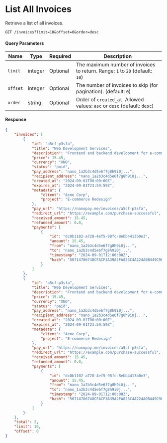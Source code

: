 # List All Invoices

Retrieve a list of all invoices.

```http
GET /invoices?limit=10&offset=0&order=desc
```

#### Query Parameters

| Name     | Type    | Required | Description                                                                  |
| -------- | ------- | -------- | ---------------------------------------------------------------------------- |
| `limit`  | integer | Optional | The maximum number of invoices to return. Range: `1` to `20` (default: `10`) |
| `offset` | integer | Optional | The number of invoices to skip (for pagination). (default: `0`)              |
| `order`  | string  | Optional | Order of `created_at`. Allowed values: `asc` or `desc` (default: `desc`)     |

#### Response

```json
{
	"invoices": [
		{
			"id": "a5cf-p3sfa",
			"title": "Web Development Services",
			"description": "Frontend and backend development for e-commerce site",
			"price": 15.45,
			"currency": "XNO",
			"status": "paid",
			"pay_address": "nano_1a2b3c4d5e6f7g8h9i0j...",
			"recipient_address": "nano_1a2b3c4d5e6f7g8h9i0j...",
			"created_at": "2024-09-01T00:00:00Z",
			"expires_at": "2024-09-01T23:59:59Z",
			"metadata": {
				"client": "Acme Corp",
				"project": "E-commerce Redesign"
			},
			"pay_url": "https://nanopay.me/invoices/a5cf-p3sfa",
			"redirect_url": "https://example.com/purchase-successful",
			"received_amount": 15.45,
			"refunded_amount": 0.0,
			"payments": [
				{
					"id": "dc0b1102-a728-4ef5-98fc-8ebb4413b0e3",
					"amount": 15.45,
					"from": "nano_1a2b3c4d5e6f7g8h9i0j...",
					"to": "nano_1a2b3c4d5e6f7g8h9i0j...",
					"timestamp": "2024-09-01T12:00:00Z",
					"hash": "50714786748CFACF3A39A2FA823C4A224A0B449C907C4D9DFD3975B87CC8F1BF"
				}
			]
		},
		{
			"id": "a5cf-p3sfa",
			"title": "Web Development Services",
			"description": "Frontend and backend development for e-commerce site",
			"price": 15.45,
			"currency": "XNO",
			"status": "paid",
			"pay_address": "nano_1a2b3c4d5e6f7g8h9i0j...",
			"recipient_address": "nano_1a2b3c4d5e6f7g8h9i0j...",
			"created_at": "2024-09-01T00:00:00Z",
			"expires_at": "2024-09-01T23:59:59Z",
			"metadata": {
				"client": "Acme Corp",
				"project": "E-commerce Redesign"
			},
			"pay_url": "https://nanopay.me/invoices/a5cf-p3sfa",
			"redirect_url": "https://example.com/purchase-successful",
			"received_amount": 15.45,
			"refunded_amount": 0.0,
			"payments": [
				{
					"id": "dc0b1102-a728-4ef5-98fc-8ebb4413b0e3",
					"amount": 15.45,
					"from": "nano_1a2b3c4d5e6f7g8h9i0j...",
					"to": "nano_1a2b3c4d5e6f7g8h9i0j...",
					"timestamp": "2024-09-01T12:00:00Z",
					"hash": "50714786748CFACF3A39A2FA823C4A224A0B449C907C4D9DFD3975B87CC8F1BF"
				}
			]
		}
	],
	"total": 2,
	"limit": 10,
	"offset": 0
}
```
